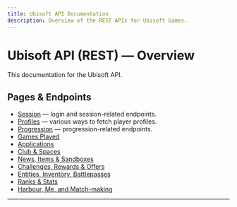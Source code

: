 ```yaml
---
title: Ubisoft API Documentation
description: Overview of the REST APIs for Ubisoft Games.
---
```


# Ubisoft API (REST) — Overview

This documentation for the Ubisoft API.

## Pages & Endpoints
- [Session](/docs/session.mdx) — login and session-related endpoints.
- [Profiles](/docs/profiles.mdx) — various ways to fetch player profiles.
- [Progression](/docs/progression.mdx) — progression-related endpoints.
- [Games Played](/docs/gamesplayed.mdx)
- [Applications](/docs/applications.mdx)
- [Club & Spaces](/docs/club_spaces.mdx)
- [News, Items & Sandboxes](/docs/news_items_sandboxes.mdx)
- [Challenges, Rewards & Offers](/docs/challengepools_rewards_offers.mdx)
- [Entities, Inventory, Battlepasses](/docs/entities_items_inventory_bp.mdx)
- [Ranks & Stats](/docs/ranks_stats.mdx)
- [Harbour, Me, and Match-making](/docs/harbour_me_mm.mdx)

---

